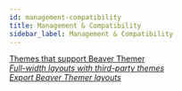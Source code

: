 ```yaml
---
id: management-compatibility
title: Management & Compatibility
sidebar_label: Management & Compatibility
---
```


<a className="jump-to" href="../beaver-themer/management-compatibility/beaver-themer-supported-themes" aria-label="Themes that support Beaver Themer">
  <div className="jump-to--main">
    Themes that support Beaver Themer
  </div>
  <div className="jump-to--icon">
    <i className="fas fa-chevron-right" />
  </div>
</a>

<a className="jump-to" href="../beaver-themer/management-compatibility/full-width-layouts-on-third-party-themes-themer" aria-label="Full-width layouts with third-party themes">
  <div className="jump-to--main">
    Full-width layouts with third-party themes
  </div>
  <div className="jump-to--icon">
    <i className="fas fa-chevron-right" />
  </div>
</a>

<a className="jump-to" href="../beaver-themer/management-compatibility/export-beaver-themer-layouts" aria-label="Export Beaver Themer layouts">
  <div className="jump-to--main">
    Export Beaver Themer layouts
  </div>
  <div className="jump-to--icon">
    <i className="fas fa-chevron-right" />
  </div>
</a>
